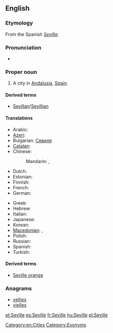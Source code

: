 ==English==
{{wikipedia}}

===Etymology===
From the Spanish ''[[Sevilla]]''.

===Pronunciation===
* {{rhymes|ɪl}}

===Proper noun===
{{en-proper noun}}

# A city in [[Andalusia]], [[Spain]].

====Derived terms====
* [[Sevillan]]/[[Sevillian]]

====Translations====
{{trans-top|city in Spain}}
* Arabic: {{t|ar|إشبيلية|f|tr='ishbiliya|sc=Arab}}
* [[Azeri]]: {{t|az|Sevilya|xs=Azeri}}
* Bulgarian: [[Севиля]]
* [[Catalan]]: {{t|ca|Sevilla|f}}
* Chinese:
*: Mandarin: {{t|zh|塞維利亞|sc=Hani}}, {{t|zh|塞维利亚|tr=Sāiwéilìyǎ|sc=Hani}}
* Dutch: {{t-|nl|Sevilla|n}}
* Estonian: {{t-|et|Sevilla}}
* Finnish: {{t+|fi|Sevilla}}
* French: {{t+|fr|Séville|f}}
* German: {{t-|de|Sevilla|n}}
{{trans-mid}}
* Greek: {{t|el|Σεβίλλη|f|tr=Sevílli|sc=Grek}}
* Hebrew: {{t|he|סביליה|tr=Sevilia|sc=Hebr}}
* Italian: {{t-|it|Siviglia|f}}
* Japanese: {{t|ja|セビリア|tr=Sebiria|sc=Jpan}}
* Korean: {{t|ko|세비야|tr=Sebiya|sc=Kore}}
* [[Macedonian]]: {{t|mk|Севилја|f|tr=Sevílja}},  {{t|mk|Севиља|f|tr=Sevílja}}
* Polish: {{t+|pl|Sewilla|f}}
* Russian: {{t|ru|Севилья|f|tr=Sevíl'ja|sc=Cyrl}}
* Spanish: {{t+|es|Sevilla|f}}
* Turkish: {{t-|tr|Sevilla}}
{{trans-bottom}}

====Derived terms====
* [[Seville orange]]

===Anagrams===
* [[vellies#English|vellies]]
* [[vielles#English|vielles]]


[[Category:en:Cities]]
[[Category:Exonyms]]

[[et:Seville]]
[[es:Seville]]
[[fr:Seville]]
[[hu:Seville]]
[[pl:Seville]]